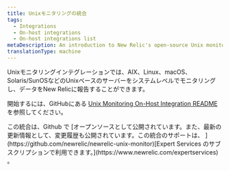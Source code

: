 ```yaml
---
title: Unixモニタリングの統合
tags:
  - Integrations
  - On-host integrations
  - On-host integrations list
metaDescription: An introduction to New Relic's open-source Unix monitoring integration.
translationType: machine
---
```


Unixモニタリングインテグレーションでは、AIX、Linux、macOS、Solaris/SunOSなどのUnixベースのサーバーをシステムレベルでモニタリングし、データをNew Relicに報告することができます。

開始するには、GitHubにある [Unix Monitoring On-Host Integration README](https://github.com/newrelic/newrelic-unix-monitor) を参照してください。

<Callout variant="tip">
  この統合は、Github で [オープンソースとして公開されています。また、最新の更新情報として、変更履歴も公開されています。この統合のサポートは、 ](https://github.com/newrelic/newrelic-unix-monitor)[Expert Services のサブスクリプションで利用できます。](https://www.newrelic.com/expertservices) 。
</Callout>